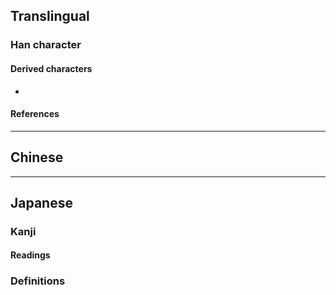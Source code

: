 {{also|鬱}}
{{character info}}
==Translingual==

===Han character===
{{Han char|rn=75|rad=木|as=22|sn=26|four=44746|canj=DDWLI|ids=⿳棥罒𡬠}}

====Derived characters====
* {{l|mul|[[𡆋]], [[㠨]], [[𤓭]], [[𪓉]]}}

====References====
{{Han ref|kx=0564.210|dkj=15978|dj=0953.280|hdz=21326.110|uh=6B1D}}

----

==Chinese==
{{zh-see|鬱|v}}

----

==Japanese==

===Kanji===
{{ja-kanji|grade=|rs=木22}}

====Readings====
{{ja-readings
|goon=うち
|kanon=うつ
}}

===Definitions===
{{ja-gv|鬱}}
